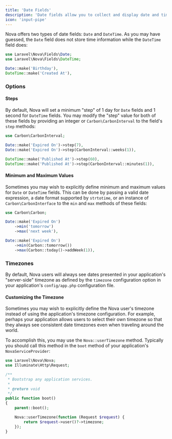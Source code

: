 ```yaml
---
title: 'Date Fields'
description: 'Date fields allow you to collect and display date and time information.'
icon: 'input-pipe'
---
```


Nova offers two types of date fields: `Date` and `DateTime`. As you may have guessed, the `Date` field does not store time information while the `DateTime` field does:

```php
use Laravel\Nova\Fields\Date;
use Laravel\Nova\Fields\DateTime;

Date::make('Birthday'),
DateTime::make('Created At'),
```

### Options

#### Steps

By default, Nova will set a minimum "step" of 1 day for `Date` fields and 1 second for `DateTime` fields. You may modify the "step" value for both of these fields by providing an integer or `Carbon\CarbonInterval` to the field's `step` methods:

```php
use Carbon\CarbonInterval;

Date::make('Expired On')->step(7),
Date::make('Expired On')->step(CarbonInterval::weeks(1)),

DateTime::make('Published At')->step(60),
DateTime::make('Published At')->step(CarbonInterval::minutes(1)),
```

#### Minimum and Maximum Values

Sometimes you may wish to explicitly define minimum and maximum values for `Date` or `DateTime` fields. This can be done by passing a valid date expression, a date format supported by `strtotime`, or an instance of `Carbon\CarbonInterface` to the `min` and `max` methods of these fields:

```php
use Carbon\Carbon;

Date::make('Expired On')
    ->min('tomorrow')
    ->max('next week'),

Date::make('Expired On')
    ->min(Carbon::tomorrow())
    ->max(Carbon::today()->addWeek(1)),
```

### Timezones

By default, Nova users will always see dates presented in your application's "server-side" timezone as defined by the `timezone` configuration option in your application's `config/app.php` configuration file.

#### Customizing the Timezone

Sometimes you may wish to explicitly define the Nova user's timezone instead of using the application's timezone configuration. For example, perhaps your application allows users to select their own timezone so that they always see consistent date timezones even when traveling around the world.

To accomplish this, you may use the `Nova::userTimezone` method. Typically you should call this method in the `boot` method of your application's `NovaServiceProvider`:

```php
use Laravel\Nova\Nova;
use Illuminate\Http\Request;

/**
 * Bootstrap any application services.
 *
 * @return void
 */
public function boot()
{
    parent::boot();

    Nova::userTimezone(function (Request $request) {
        return $request->user()?->timezone;
    });
}
```

